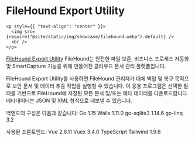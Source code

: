 # FileHound Export Utility

```mdx-code-block
<p style={{ "text-align": "center" }}>
  <img src={require("@site/static/img/showcase/filehound.webp").default} />
  <br />
</p>
```

[FileHound Export Utility](https://www.filehound.co.uk/) FileHound는 안전한 파일 보존, 비즈니스 프로세스 자동화 및 SmartCapture 기능을 위해 만들어진 클라우드 문서 관리 플랫폼입니다.

FileHound Export Utility를 사용하면 FileHound 관리자가 대체 백업 및 복구 목적으로 보안 문서 및 데이터 추출 작업을 실행할 수 있습니다. 이 응용 프로그램은 선택한 필터를 기반으로 FileHound에 저장된 모든 문서 및/또는 메타 데이터를 다운로드합니다. 메타데이터는 JSON 및 XML 형식으로 내보낼 수 있습니다.

백엔드의 구성은 다음과 같습니다: Go 1.15 Wails 1.11.0 go-sqlite3 1.14.6 go-linq 3.2

사용된 프론트엔드: Vue 2.6.11 Vuex 3.4.0 TypeScript Tailwind 1.9.6
